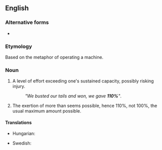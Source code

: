 ==English==

===Alternative forms===
* {{l|en|a hundred and (10) ten percent}}

===Etymology===
Based on the metaphor of operating a machine.

===Noun===
{{head|en|noun}}

# {{lb|en|idiomatic|sports|informal}} A level of effort exceeding one's sustained capacity, possibly risking injury.
#: ''"We busted our tails and won, we gave '''110%'''"''.
# {{lb|en|idiomatic|colloquial}} The exertion of more than seems possible, hence 110%, not 100%, the usual maximum amount possible.

====Translations====
{{trans-top|level of effort exceeding one's sustained capacity}}
* Hungarian: {{t|hu|száztíz százalék}}
{{trans-mid}}
* Swedish: {{t|sv|hundratio procent|c}}
{{trans-bottom}}